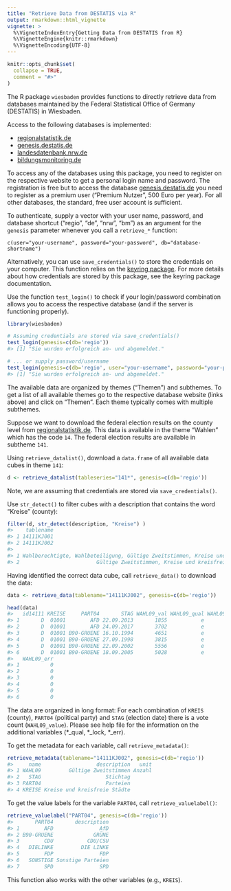 ```yaml
---
title: "Retrieve Data from DESTATIS via R"
output: rmarkdown::html_vignette
vignette: >
  %\VignetteIndexEntry{Getting Data from DESTATIS from R}
  %\VignetteEngine{knitr::rmarkdown}
  %\VignetteEncoding{UTF-8}
---
```


```r
knitr::opts_chunk$set(
  collapse = TRUE,
  comment = "#>"
)
```

The R package `wiesbaden` provides functions to directly retrieve data from databases maintained by the Federal Statistical Office of Germany (DESTATIS) in Wiesbaden. 

Access to the following databases is implemented: 

* [regionalstatistik.de](https://www.regionalstatistik.de/genesis/online) 
* [genesis.destatis.de](https://www-genesis.destatis.de/genesis/online)
* [landesdatenbank.nrw.de](https://www.landesdatenbank.nrw.de) 
* [bildungsmonitoring.de](https://www.bildungsmonitoring.de/bildung/online/logon) 

To access any of the databases using this package, you need to register on the respective website to get a personal login name and password. The registration is free but to access the database [genesis.destatis.de](https://www-genesis.destatis.de/genesis/online) you need to register as a premium user ("Premium Nutzer", 500 Euro per year). For all other databases, the standard, free user account is sufficient. 

To authenticate, supply a vector with your user name, password, and database shortcut ("regio", "de", "nrw", "bm") as an argument for the `genesis` parameter whenever you call a `retrieve_*` function:

	c(user="your-username", password="your-password", db="database-shortname")

Alternatively, you can use `save_credentials()` to store the credentials on your computer. This function relies on the [keyring package](https://github.com/r-lib/keyring). For more details about how credentials are stored by this package, see the keyring package documentation.  

Use the function `test_login()` to check if your login/password combination allows you to access the respective database (and if the server is functioning properly). 


```r
library(wiesbaden)

# Assuming credentials are stored via save_credentials()
test_login(genesis=c(db='regio'))
#> [1] "Sie wurden erfolgreich an- und abgemeldet."

# ... or supply password/username 
test_login(genesis=c(db='regio', user="your-username", password="your-password"))
#> [1] "Sie wurden erfolgreich an- und abgemeldet."
```

The available data are organized by themes ("Themen") and subthemes. To get a list of all available themes go to the respective database website (links above) and click on "Themen". Each theme typically comes with multiple subthemes. 

Suppose we want to download the federal election results on the county level from [regionalstatistik.de](https://www.regionalstatistik.de/genesis/online). This data is available in the theme "Wahlen" which has the code `14`. The federal election results are available in subtheme `141`.

Using `retrieve_datalist()`, download a `data.frame` of all available data cubes in theme `141`: 

```r
d <- retrieve_datalist(tableseries="141*", genesis=c(db='regio')) 
```

Note, we are assuming that credentials are stored via `save_credentials()`.

Use `str_detect()` to filter cubes with a description that contains the word "Kreise" (county): 

```r
filter(d, str_detect(description, "Kreise") ) 
#>    tablename
#> 1 14111KJ001
#> 2 14111KJ002
#>                                                                                      description
#> 1 Wahlberechtigte, Wahlbeteiligung, Gültige Zweitstimmen, Kreise und kreisfreie Städte, Stichtag
#> 2                         Gültige Zweitstimmen, Kreise und kreisfreie Städte, Parteien, Stichtag
```
Having identified the correct data cube, call `retrieve_data()` to download the data: 

```r
data <- retrieve_data(tablename="14111KJ002", genesis=c(db='regio')) 
```

```r
head(data)
#>   id14111 KREISE     PART04       STAG WAHL09_val WAHL09_qual WAHL09_lock
#> 1       D  01001        AFD 22.09.2013       1855           e          NA
#> 2       D  01001        AFD 24.09.2017       3702           e          NA
#> 3       D  01001 B90-GRUENE 16.10.1994       4651           e          NA
#> 4       D  01001 B90-GRUENE 27.09.1998       3815           e          NA
#> 5       D  01001 B90-GRUENE 22.09.2002       5556           e          NA
#> 6       D  01001 B90-GRUENE 18.09.2005       5028           e          NA
#>   WAHL09_err
#> 1          0
#> 2          0
#> 3          0
#> 4          0
#> 5          0
#> 6          0
```

The data are organized in long format: For each combination of `KREIS` (county), `PART04` (political party) and `STAG` (election date) there is a vote count (`WAHL09_value`). Please see help file for the information on the additional variables (\*\_qual, \*\_lock, \*\_err).  

To get the metadata for each variable, call `retrieve_metadata()`:

```r
retrieve_metadata(tablename="14111KJ002", genesis=c(db='regio'))
#>     name                  description   unit
#> 1 WAHL09         Gültige Zweitstimmen Anzahl
#> 2   STAG                     Stichtag       
#> 3 PART04                     Parteien       
#> 4 KREISE Kreise und kreisfreie Städte
```
To get the value labels for the variable `PART04`, call `retrieve_valuelabel()`:

```r
retrieve_valuelabel("PART04", genesis=c(db='regio'))
#>       PART04       description
#> 1        AFD               AfD
#> 2 B90-GRUENE             GRÜNE
#> 3        CDU           CDU/CSU
#> 4   DIELINKE         DIE LINKE
#> 5        FDP               FDP
#> 6   SONSTIGE Sonstige Parteien
#> 7        SPD               SPD
```

This function also works with the other variables (e.g., `KREIS`).


